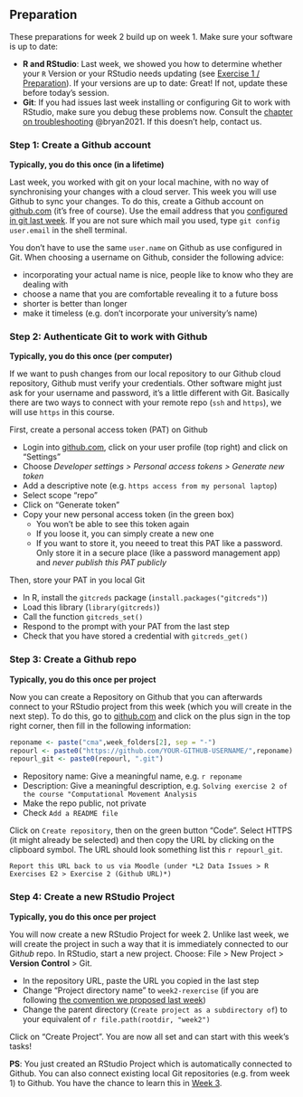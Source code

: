 ## Preparation


These preparations for week 2 build up on week 1. Make sure your software is up to date: 

- **R and RStudio**: Last week, we showed you how to determine whether your `R` Version or your RStudio needs updating (see [Exercise 1 / Preparation](#w1-preparation)). If your versions are up to date: Great! If not, update these before today's session.
- **Git**:  If you had issues last week installing or configuring Git to work with RStudio, make sure you debug these problems now. Consult the [chapter on troubleshooting](https://happygitwithr.com/troubleshooting.html) @bryan2021. If this doesn't help, contact us. 



### Step 1: Create a Github account

**Typically, you do this once (in a lifetime)**

Last week, you worked with git on your local machine, with no way of synchronising your changes with a cloud server. This week you will use Github to sync your changes. To do this, create a Github account on [github.com](https://github.com/) (it's free of course). Use the email address that you [configured in git last week](#introduce-yourself-git). If you are not sure which mail you used, type `git config user.email` in the shell terminal. 

You don't have to use the same `user.name` on Github as use configured in Git. When choosing a username on Github, consider the following advice: 

- incorporating your actual name is nice, people like to know who they are dealing with
- choose a name that you are comfortable revealing it to a future boss
- shorter is better than longer
- make it timeless (e.g. don't incorporate your university's name)



### Step 2: Authenticate Git to work with Github

**Typically, you do this once (per computer)**

If we want to push changes from our local repository to our Github cloud repository, Github must verify your credentials. Other software might just ask for your username and password, it's a little different with Git. Basically there are two ways to connect with your remote repo (`ssh` and `https`), we will use `https` in this course. 


First, create a personal access token (PAT) on Github

- Login into [github.com](https://github.com/), click on your user profile (top right) and click on "Settings" 
- Choose *Developer settings > Personal access tokens > Generate new token*
- Add a descriptive note (e.g. `https access from my personal laptop`)
- Select scope "repo"
- Click on "Generate token"
- Copy your new personal access token (in the green box)
  - You won’t be able to see this token again
  - If you loose it, you can simply create a new one
  - If you want to store it, you neeed to treat this PAT like a password. Only store it in a secure place (like a password management app) and *never publish this PAT publicly*


Then, store your PAT in you local Git

- In R, install the `gitcreds` package (`install.packages("gitcreds")`)
- Load this library (`library(gitcreds)`)
- Call the function `gitcreds_set()`
- Respond to the prompt with your PAT from the last step
- Check that you have stored a credential with `gitcreds_get()`
  
  
### Step 3: Create a Git**hub** repo {#create-github-repo}

**Typically, you do this once per project**

Now you can create a Repository on Github that you can afterwards connect to your RStudio project from this week (which you will create in the next step). To do this, go to [github.com](https://github.com) and click on the plus sign in the top right corner, then fill in the following information:

```r
reponame <- paste("cma",week_folders[2], sep = "-")
repourl <- paste0("https://github.com/YOUR-GITHUB-USERNAME/",reponame)
repourl_git <- paste0(repourl, ".git")

```

- Repository name: Give a meaningful name, e.g.  ``r reponame``
- Description: Give a meaningful description, e.g. `Solving exercise 2 of the course "Computational Movement Analysis`
- Make the repo public, not private
- Check `Add a README file`

Click on `Create repository`, then on the green button "Code". Select HTTPS (it might already be selected) and then copy the URL by clicking on the clipboard symbol. The URL should look something list this ``r repourl_git``. 



```block2
Report this URL back to us via Moodle (under *L2 Data Issues > R Exercises E2 > Exercise 2 (Github URL)*)
```


### Step 4: Create a new RStudio Project {#w2-project}

**Typically, you do this once per project**

You will now create a new RStudio Project for week 2. Unlike last week, we will create the project in such a way that it is immediately connected to our Git*hub* repo. In RStudio, start a new project. Choose: File > New Project > **Version Control** > Git. 

- In the repository URL, paste the URL you copied in the last step
- Change "Project directory name" to `week2-rexercise` (if you are following [the convention we proposed last week](#folder-structure))
- Change the parent directory (`Create project as a subdirectory of`) to your equivalent of ``r file.path(rootdir, "week2")``

Click on "Create Project". You are now all set and can start with this week's tasks!


**PS**: You just created an RStudio Project which is automatically connected to Github. You can also connect existing local Git repositories (e.g. from week 1) to Github. You have the chance to learn this in [Week 3](#w3-preparation).



<!-- ### Connect your local repo with the remote repository -->

<!-- **Typically, you do this once per project** -->

<!-- In RStudio, open the RStudio project from week 1. Open the terminal[^terminal2] and follow the instructions described in *…or push an existing repository from the command line* in the website you were just forwarded to on Github (under https://github.com/YOUR-GITHUB-USERNAME/cma-week1). These instructions should look something like this: -->


<!-- [^terminal2]: There is a terminal built into RStudio which you can use for this. By default, it is situated in the bottom left corner in the tab named "Terminal" -->


<!-- ``` -->
<!-- git remote add origin https://github.com/YOUR-GITHUB-USERNAME/cma-week2.git -->
<!-- git branch -M main -->
<!-- git push -u origin main -->
<!-- ``` -->

<!-- Type these commands line by line into your terminal. If you want to copy and paste the commands rather than type them: Note that ctrl + V for "pasting" won't work via the keyboard shortcut, you will have to paste by right clicking into the terminal and choosing "paste". Now refresh your repo on Github (https://github.com/YOUR-GITHUB-USERNAME/cma-week1): You should now see the files from week 1 on GitHub. Didn't work? Contact us! -->




